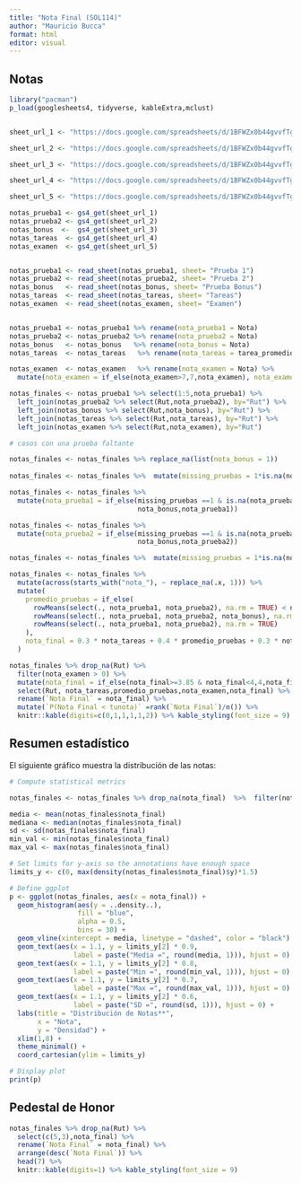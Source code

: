 ```yaml
---
title: "Nota Final (SOL114)"
author: "Mauricio Bucca"
format: html
editor: visual
---
```


## Notas

```r
library("pacman")
p_load(googlesheets4, tidyverse, kableExtra,mclust)


sheet_url_1 <- "https://docs.google.com/spreadsheets/d/1BFWZx0b44gvvfTgA337I30oJwiV09mkF3_bUTM-WepE/edit#gid=1064220691"

sheet_url_2 <- "https://docs.google.com/spreadsheets/d/1BFWZx0b44gvvfTgA337I30oJwiV09mkF3_bUTM-WepE/edit#gid=1548544822"

sheet_url_3 <- "https://docs.google.com/spreadsheets/d/1BFWZx0b44gvvfTgA337I30oJwiV09mkF3_bUTM-WepE/edit#gid=1078351516"

sheet_url_4 <- "https://docs.google.com/spreadsheets/d/1BFWZx0b44gvvfTgA337I30oJwiV09mkF3_bUTM-WepE/edit#gid=1652049220"

sheet_url_5 <- "https://docs.google.com/spreadsheets/d/1BFWZx0b44gvvfTgA337I30oJwiV09mkF3_bUTM-WepE/edit#gid=588136254"

notas_prueba1 <- gs4_get(sheet_url_1)
notas_prueba2 <- gs4_get(sheet_url_2)
notas_bonus  <-  gs4_get(sheet_url_3)
notas_tareas  <- gs4_get(sheet_url_4)
notas_examen  <- gs4_get(sheet_url_5)


notas_prueba1 <- read_sheet(notas_prueba1, sheet= "Prueba 1")
notas_prueba2 <- read_sheet(notas_prueba2, sheet= "Prueba 2")
notas_bonus   <- read_sheet(notas_bonus, sheet= "Prueba Bonus")
notas_tareas  <- read_sheet(notas_tareas, sheet= "Tareas")
notas_examen  <- read_sheet(notas_examen, sheet= "Examen")


notas_prueba1 <- notas_prueba1 %>% rename(nota_prueba1 = Nota)
notas_prueba2 <- notas_prueba2 %>% rename(nota_prueba2 = Nota)
notas_bonus   <- notas_bonus   %>% rename(nota_bonus = Nota)
notas_tareas  <- notas_tareas   %>% rename(nota_tareas = tarea_promedio)

notas_examen  <- notas_examen   %>% rename(nota_examen = Nota) %>% 
  mutate(nota_examen = if_else(nota_examen>7,7,nota_examen), nota_examen = round(nota_examen,1))

notas_finales <- notas_prueba1 %>% select(1:5,nota_prueba1) %>% 
  left_join(notas_prueba2 %>% select(Rut,nota_prueba2), by="Rut") %>%
  left_join(notas_bonus %>% select(Rut,nota_bonus), by="Rut") %>%
  left_join(notas_tareas %>% select(Rut,nota_tareas), by="Rut") %>%
  left_join(notas_examen %>% select(Rut,nota_examen), by="Rut") 

```

```r

# casos con una prueba faltante 

notas_finales <- notas_finales %>% replace_na(list(nota_bonus = 1))
  
notas_finales <- notas_finales %>%  mutate(missing_pruebas = 1*is.na(nota_prueba1) + 1*is.na(nota_prueba2)) 

notas_finales <- notas_finales %>% 
  mutate(nota_prueba1 = if_else(missing_pruebas ==1 & is.na(nota_prueba1), 
                                nota_bonus,nota_prueba1))

notas_finales <- notas_finales %>% 
  mutate(nota_prueba2 = if_else(missing_pruebas ==1 & is.na(nota_prueba2), 
                                nota_bonus,nota_prueba2))

notas_finales <- notas_finales %>%  mutate(missing_pruebas = 1*is.na(nota_prueba1) + 1*is.na(nota_prueba2))

notas_finales <- notas_finales %>%
  mutate(across(starts_with("nota_"), ~ replace_na(.x, 1))) %>%
  mutate(
    promedio_pruebas = if_else(
      rowMeans(select(., nota_prueba1, nota_prueba2), na.rm = TRUE) < nota_bonus,
      rowMeans(select(., nota_prueba1, nota_prueba2, nota_bonus), na.rm = TRUE),
      rowMeans(select(., nota_prueba1, nota_prueba2), na.rm = TRUE)
    ),
    nota_final = 0.3 * nota_tareas + 0.4 * promedio_pruebas + 0.3 * nota_examen
  )

notas_finales %>% drop_na(Rut) %>% 
  filter(nota_examen > 0) %>%
  mutate(nota_final = if_else(nota_final>=3.85 & nota_final<4,4,nota_final)) %>%
  select(Rut, nota_tareas,promedio_pruebas,nota_examen,nota_final) %>%
  rename(`Nota Final` = nota_final) %>%
  mutate(`P(Nota Final < tunota)` =rank(`Nota Final`)/n()) %>%
  knitr::kable(digits=c(0,1,1,1,1,2)) %>% kable_styling(font_size = 9)
```

## Resumen estadístico

El siguiente gráfico muestra la distribución de las notas:

```r

# Compute statistical metrics

notas_finales <- notas_finales %>% drop_na(nota_final)  %>%  filter(nota_examen > 0)

media <- mean(notas_finales$nota_final)
mediana <- median(notas_finales$nota_final)
sd <- sd(notas_finales$nota_final)
min_val <- min(notas_finales$nota_final)
max_val <- max(notas_finales$nota_final)

# Set limits for y-axis so the annotations have enough space
limits_y <- c(0, max(density(notas_finales$nota_final)$y)*1.5)

# Define ggplot
p <- ggplot(notas_finales, aes(x = nota_final)) +
  geom_histogram(aes(y = ..density..), 
                 fill = "blue", 
                 alpha = 0.5, 
                 bins = 30) +
  geom_vline(xintercept = media, linetype = "dashed", color = "black") +
  geom_text(aes(x = 1.1, y = limits_y[2] * 0.9, 
                label = paste("Media =", round(media, 1))), hjust = 0) +
  geom_text(aes(x = 1.1, y = limits_y[2] * 0.8, 
                label = paste("Min =", round(min_val, 1))), hjust = 0) +
  geom_text(aes(x = 1.1, y = limits_y[2] * 0.7, 
                label = paste("Max =", round(max_val, 1))), hjust = 0) +
  geom_text(aes(x = 1.1, y = limits_y[2] * 0.6, 
                label = paste("SD =", round(sd, 1))), hjust = 0) +
  labs(title = "Distribución de Notas**",
       x = "Nota",
       y = "Densidad") +
  xlim(1,8) +
  theme_minimal() +
  coord_cartesian(ylim = limits_y)

# Display plot
print(p)
```

## Pedestal de Honor

```r

notas_finales %>% drop_na(Rut) %>% 
  select(c(5,3),nota_final) %>%
  rename(`Nota Final` = nota_final) %>%
  arrange(desc(`Nota Final`)) %>%
  head(7) %>%
  knitr::kable(digits=1) %>% kable_styling(font_size = 9)

```
